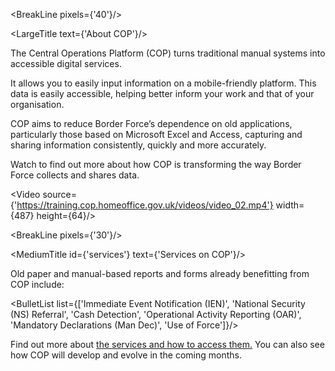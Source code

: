 
<div className="govuk-width-container main-height">

<BreakLine pixels={'40'}/>

<div className="grid-row">

<div className="column-one-quarter">

<SubNavigation navItems={navItems}/>

</div>

<div className="column-five-eighths">

<LargeTitle text={'About COP'}/>

The Central Operations Platform (COP) turns traditional manual systems into accessible digital services.

It allows you to easily input information on a mobile-friendly platform. This data is easily accessible, helping better inform your work and that of your organisation.

COP aims to reduce Border Force’s dependence on old applications, particularly those based on Microsoft Excel and Access, capturing and sharing information consistently, quickly and more accurately.

Watch to find out more about how COP is transforming the way Border Force collects and shares data.

<Video source={'https://training.cop.homeoffice.gov.uk/videos/video_02.mp4'} width={487} height={64}/>

<BreakLine pixels={'30'}/>

<MediumTitle id={'services'} text={'Services on COP'}/>

Old paper and manual-based reports and forms already benefitting from COP include:

<BulletList list={['Immediate Event Notification (IEN)', 'National Security (NS) Referral', 'Cash Detection', 'Operational Activity Reporting (OAR)', 'Mandatory Declarations (Man Dec)', 'Use of Force']}/>

Find out more about <a class="govuk-link" href="https://training.cop.homeoffice.gov.uk" target="_blank">the services and how to access them.</a>
You can also see <Link class="govuk-link" to="/about/roadmap/">how COP will develop and evolve</Link> in the coming months.

</div>
</div>
</div>